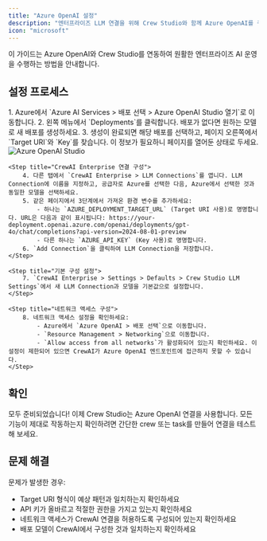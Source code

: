 ```yaml
---
title: "Azure OpenAI 설정"
description: "엔터프라이즈 LLM 연결을 위해 Crew Studio와 함께 Azure OpenAI를 구성합니다"
icon: "microsoft"
---
```


이 가이드는 Azure OpenAI와 Crew Studio를 연동하여 원활한 엔터프라이즈 AI 운영을 수행하는 방법을 안내합니다.

## 설정 프로세스

<Steps>
    <Step title="Azure OpenAI Studio 접속">
        1. Azure에서 `Azure AI Services > 배포 선택 > Azure OpenAI Studio 열기`로 이동합니다.
        2. 왼쪽 메뉴에서 `Deployments`를 클릭합니다. 배포가 없다면 원하는 모델로 새 배포를 생성하세요.
        3. 생성이 완료되면 해당 배포를 선택하고, 페이지 오른쪽에서 `Target URI`와 `Key`를 찾습니다. 이 정보가 필요하니 페이지를 열어둔 상태로 두세요.
            <Frame>
                <img src="/images/enterprise/azure-openai-studio.png" alt="Azure OpenAI Studio" />
            </Frame>
    </Step>

    <Step title="CrewAI Enterprise 연결 구성">
        4. 다른 탭에서 `CrewAI Enterprise > LLM Connections`를 엽니다. LLM Connection에 이름을 지정하고, 공급자로 Azure를 선택한 다음, Azure에서 선택한 것과 동일한 모델을 선택하세요.
        5. 같은 페이지에서 3단계에서 가져온 환경 변수를 추가하세요:
            - 하나는 `AZURE_DEPLOYMENT_TARGET_URL` (Target URI 사용)로 명명합니다. URL은 다음과 같이 표시됩니다: https://your-deployment.openai.azure.com/openai/deployments/gpt-4o/chat/completions?api-version=2024-08-01-preview
            - 다른 하나는 `AZURE_API_KEY` (Key 사용)로 명명합니다.
        6. `Add Connection`을 클릭하여 LLM Connection을 저장합니다.
    </Step>

    <Step title="기본 구성 설정">
        7. `CrewAI Enterprise > Settings > Defaults > Crew Studio LLM Settings`에서 새 LLM Connection과 모델을 기본값으로 설정합니다.
    </Step>

    <Step title="네트워크 액세스 구성">
        8. 네트워크 액세스 설정을 확인하세요:
            - Azure에서 `Azure OpenAI > 배포 선택`으로 이동합니다.
            - `Resource Management > Networking`으로 이동합니다.
            - `Allow access from all networks`가 활성화되어 있는지 확인하세요. 이 설정이 제한되어 있으면 CrewAI가 Azure OpenAI 엔드포인트에 접근하지 못할 수 있습니다.
    </Step>
</Steps>

## 확인

모두 준비되었습니다! 이제 Crew Studio는 Azure OpenAI 연결을 사용합니다. 모든 기능이 제대로 작동하는지 확인하려면 간단한 crew 또는 task를 만들어 연결을 테스트해 보세요.

## 문제 해결

문제가 발생한 경우:
- Target URI 형식이 예상 패턴과 일치하는지 확인하세요
- API 키가 올바르고 적절한 권한을 가지고 있는지 확인하세요
- 네트워크 액세스가 CrewAI 연결을 허용하도록 구성되어 있는지 확인하세요
- 배포 모델이 CrewAI에서 구성한 것과 일치하는지 확인하세요
